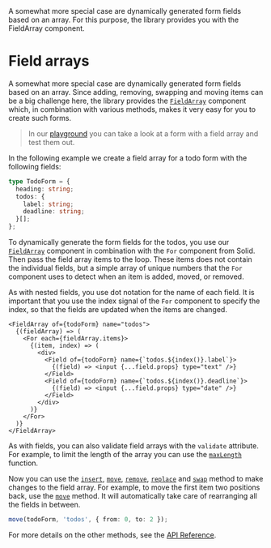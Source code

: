 
<Title>Field arrays</Title>
<Description>
  A somewhat more special case are dynamically generated form fields based on an
  array. For this purpose, the library provides you with the FieldArray
  component.
</Description>

# Field arrays

A somewhat more special case are dynamically generated form fields based on an array. Since adding, removing, swapping and moving items can be a big challenge here, the library provides the <A href="/api/FieldArray">`FieldArray`</A> component which, in combination with various methods, makes it very easy for you to create such forms.

> In our <A href="/playground/todos">playground</A> you can take a look at a form with a field array and test them out.

In the following example we create a field array for a todo form with the following fields:

```ts
type TodoForm = {
  heading: string;
  todos: {
    label: string;
    deadline: string;
  }[];
};
```

To dynamically generate the form fields for the todos, you use our <A href="/api/FieldArray">`FieldArray`</A> component in combination with the `For` component from Solid. Then pass the field array items to the loop. These items does not contain the individual fields, but a simple array of unique numbers that the `For` component uses to detect when an item is added, moved, or removed.

As with nested fields, you use dot notation for the name of each field. It is important that you use the index signal of the `For` component to specify the index, so that the fields are updated when the items are changed.

```tsx
<FieldArray of={todoForm} name="todos">
  {(fieldArray) => (
    <For each={fieldArray.items}>
      {(item, index) => (
        <div>
          <Field of={todoForm} name={`todos.${index()}.label`}>
            {(field) => <input {...field.props} type="text" />}
          </Field>
          <Field of={todoForm} name={`todos.${index()}.deadline`}>
            {(field) => <input {...field.props} type="date" />}
          </Field>
        </div>
      )}
    </For>
  )}
</FieldArray>
```

As with fields, you can also validate field arrays with the `validate` attribute. For example, to limit the length of the array you can use the <A href="/api/maxLength">`maxLength`</A> function.

Now you can use the <A href="/api/insert">`insert`</A>, <A href="/api/move">`move`</A>, <A href="/api/remove">`remove`</A>, <A href="/api/replace">`replace`</A> and <A href="/api/swap">`swap`</A> method to make changes to the field array. For example, to move the first item two positions back, use the <A href="/api/move">`move`</A> method. It will automatically take care of rearranging all the fields in between.

```ts
move(todoForm, 'todos', { from: 0, to: 2 });
```

For more details on the other methods, see the <A href="/api">API Reference</A>.
